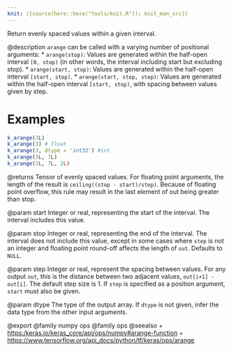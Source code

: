 ```yaml
---
knit: ({source(here::here("tools/knit.R")); knit_man_src})
---
```

Return evenly spaced values within a given interval.

@description
`arange` can be called with a varying number of positional arguments:
* `arange(stop)`: Values are generated within the half-open interval
    `[0, stop)` (in other words, the interval including start but excluding
    stop).
* `arange(start, stop)`: Values are generated within the half-open interval
    `[start, stop)`.
* `arange(start, stop, step)`: Values are generated within the half-open
    interval `[start, stop)`, with spacing between values given by step.

# Examples
```r
k_arange(3L)
k_arange(3) # float
k_arange(3, dtype = 'int32') #int
k_arange(3L, 7L)
k_arange(3L, 7L, 2L)
```

@returns
Tensor of evenly spaced values.
For floating point arguments, the length of the result is
`ceiling((stop - start)/step)`. Because of floating point overflow, this
rule may result in the last element of out being greater than stop.

@param start
Integer or real, representing the start of the interval. The
interval includes this value.

@param stop
Integer or real, representing the end of the interval. The
interval does not include this value, except in some cases where
`step` is not an integer and floating point round-off affects the
length of `out`. Defaults to `NULL`.

@param step
Integer or real, represent the spacing between values. For any
output `out`, this is the distance between two adjacent values,
`out[i+1] - out[i]`. The default step size is 1. If `step` is
specified as a position argument, `start` must also be given.

@param dtype
The type of the output array. If `dtype` is not given, infer the
data type from the other input arguments.

@export
@family numpy ops
@family ops
@seealso
+ <https:/keras.io/keras_core/api/ops/numpy#arange-function>
+ <https://www.tensorflow.org/api_docs/python/tf/keras/ops/arange>
